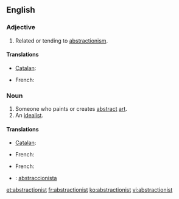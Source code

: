 ==English==

===Adjective===
{{en-adj}}

# Related or tending to [[abstractionism]].

====Translations====
{{trans-top|Related to abstract art}}
* [[Catalan]]: {{t|ca|abstraccionista|m|f}}
{{trans-mid}}
* French: {{t+|fr|abstractionniste|m|f}}
{{trans-bottom}}

===Noun===
{{en-noun}}

# Someone who paints or creates [[abstract]] [[art]].
# An [[idealist]].
#: {{rfquotek|Emerson}}

====Translations====
{{trans-top|someone who paints or creates abstract art}}
* [[Catalan]]: {{t|ca|abstraccionista|m|f}}
{{trans-mid}}
* French: {{t+|fr|abstractionniste|m|f}}
{{trans-bottom}}

{{trans-top|an idealist}}
* French: {{t+|fr|idéaliste|m|f}}
{{trans-mid}}
{{trans-bottom}}

{{checktrans-top}}
* {{ttbc|es}}: [[abstraccionista]]
{{trans-bottom}}

[[et:abstractionist]]
[[fr:abstractionist]]
[[ko:abstractionist]]
[[vi:abstractionist]]